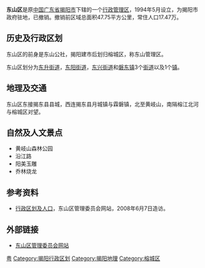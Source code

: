 '''东山区'''是原[[中华人民共和国|中国]][[广东省|广东省]][[揭阳市|揭阳市]]下辖的一个[[行政管理区|行政管理区]]，1994年5月设立，为揭阳市政府驻地，已撤销。撤销前区域总面积47.75平方公里，常住人口17.47万。
==历史及行政区划==
东山区的前身是东山公社，揭阳建市后划归榕城区，称东山管理区。

东山区划分为[[东升街道|东升街道]]，[[东阳街道|东阳街道]]，[[东兴街道|东兴街道]]和[[磐东镇|磐东镇]]3个[[街道_(行政区划)|街道]]以及1个[[镇_(中华人民共和国)|镇]]。

==地理及交通==
东山区东接揭东县县城，西连揭东县月城镇与霖磐镇，北至黄岐山，南隔榕江北河与榕城区对望。

==自然及人文景点==
*黄岐山森林公园
*沿江路
*阳美玉雕
*乔林烧龙

==参考资料==
*[https://archive.is/20140310092010/http://www.dongshanqu.com/news.asp?nid=321 行政区划及人口]，东山区管理委员会网站，2008年6月7日造访。

==外部链接==
*[https://web.archive.org/web/20080130145629/http://www.dongshanqu.com/ 东山区管理委员会网站]

{{广东行政区划}}
{{榕城区行政区划}}

[[Category:县级行政管理区|粤]]
[[Category:揭阳行政区划|Category:揭阳行政区划]]
[[Category:揭阳地理|Category:揭阳地理]]
[[Category:榕城区|Category:榕城区]]